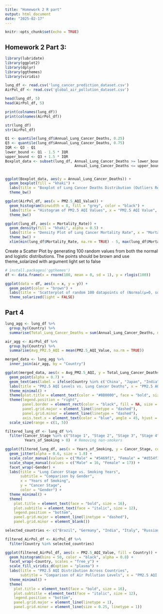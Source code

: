 ```yaml
---
title: "Homework 2 R part"
output: html_document
date: "2025-02-17"
---
```


```r
knitr::opts_chunk$set(echo = TRUE)
```

## Homework 2 Part 3:

```r
library(lubridate)
library(ggplot2)
library(dplyr)
library(ggthemes)
library(viridis)
```

```r
lung_df <- read.csv('lung_cancer_prediction_dataset.csv')
AirPol_df <- read.csv('global_air_pollution_dataset.csv')

head(lung_df, 5)
head(AirPol_df, 5)
```

```r
print(colnames(lung_df))
print(colnames(AirPol_df))
```

```r
str(lung_df)
str(AirPol_df)
```


```r
Q1 <- quantile(lung_df$Annual_Lung_Cancer_Deaths, 0.25)
Q3 <- quantile(lung_df$Annual_Lung_Cancer_Deaths, 0.75)
IQR <- Q3 - Q1
lower_bound <- Q1 - 1.5 * IQR
upper_bound <- Q3 + 1.5 * IQR
Boxplot_data <- subset(lung_df, Annual_Lung_Cancer_Deaths >= lower_bound & 
                                Annual_Lung_Cancer_Deaths <= upper_bound)


ggplot(Boxplot_data, aes(y = Annual_Lung_Cancer_Deaths)) +
  geom_boxplot(fill = "khaki") +
  labs(title = "Boxplot of Lung Cancer Deaths Distribution (Outliers Removed)", y = "Annual Lung Cancer Deaths") +
  theme_bw()
```

```r
ggplot(AirPol_df, aes(x = PM2.5_AQI_Value)) +
  geom_histogram(binwidth = 8, fill = "grey", color = "black") +
  labs(title = "Histogram of PM2.5 AQI Values", x = "PM2.5 AQI Value", y = "Frequency") +
  theme_bw()
```

```r
ggplot(lung_df, aes(x = Mortality_Rate)) +
  geom_density(fill = "khaki", alpha = 0.5) +
  labs(title = "Density Plot of Lung Cancer Mortality Rate", x = "Mortality Rate", y = "Density") +
  theme_bw() +
  xlim(min(lung_df$Mortality_Rate, na.rm = TRUE) - 5, max(lung_df$Mortality_Rate, na.rm = TRUE) + 5)
```

Create a Scatter Plot by generating 100 random values from both the normal and logistic distributions. The points should be brown and use theme_solarized with argument light set to false

```r
# install.packages('ggthemes')
df <- data.frame(x = rnorm(100, mean = 0, sd = 1), y = rlogis(100))

ggplot(data = df, aes(x = x, y = y)) +
  geom_point(color = "brown") + 
  labs(title = 'Scatterplot of random 100 datapoints of (Normal(µ=0, sd=1), Logistic)', x = 'Normal distribution', y = 'Logistic Distribution') +
  theme_solarized(light = FALSE)
```

## Part 4



```r
lung_agg <- lung_df %>%
  group_by(Country) %>%
  summarise(Total_Lung_Cancer_Deaths = sum(Annual_Lung_Cancer_Deaths, na.rm = TRUE))

air_agg <- AirPol_df %>%
  group_by(Country) %>%
  summarise(Avg_PM2.5_AQI = mean(PM2.5_AQI_Value, na.rm = TRUE))

merged_data <- lung_agg %>%
  inner_join(air_agg, by = "Country")

ggplot(merged_data, aes(x = Avg_PM2.5_AQI, y = Total_Lung_Cancer_Deaths, color = Country, size = Total_Lung_Cancer_Deaths)) +
  geom_point(alpha = 0.7) +
  geom_text(aes(label = ifelse(Country %in% c('China', "Japan", "India"), Country, "")), color = "black", fontface = "bold") +
  labs(title = "PM2.5 AQI Levels vs. Lung Cancer Deaths", x = "PM2.5 AQI Levels", y = "Annual Lung Cancer Deaths", size = "Lung Cancer Deaths") +
  theme_minimal() +
  theme(plot.title = element_text(color = "#8B0000", face = "bold", size = 17.5)) +
  theme(legend.position = "right",
        panel.border = element_rect(color = "black", fill = NA, size = 1),
        panel.grid.major = element_line(linetype = "dashed"),
        panel.grid.minor = element_line(linetype = "dashed"),
        axis.text.x = element_text(color = "blue", angle = 45, hjust = 1)) +
  scale_size(range = c(1, 5))
```

```r
filtered_lung_df <- lung_df %>%
  filter(Cancer_Stage %in% c("Stage 1", "Stage 2", "Stage 3", "Stage 4"),
         Years_of_Smoking > 0)  # Removing non-smokers

ggplot(filtered_lung_df, aes(x = Years_of_Smoking, y = Cancer_Stage, color = Gender, shape = Gender)) +
  geom_jitter(alpha = 0.6, size = 1.8) +
  scale_color_manual(values = c("Male" = "#5469f1", "Female" = "#d554f1")) +
  scale_shape_manual(values = c("Male" = 16, "Female" = 17)) +
  facet_wrap(~Gender) +
  labs(title = "Lung Cancer Stage vs. Smoking Years", 
       subtitle = "Comparison by Gender", 
       x = "Years of Smoking", 
       y = "Cancer Stage", 
       color = "Gender") +
  theme_minimal() +
  theme(
    plot.title = element_text(face = "bold", size = 16),
    plot.subtitle = element_text(face = "italic", size = 12),
    legend.position = "bottom",
    panel.grid.major = element_line(linetype = "dashed"),
    panel.grid.minor = element_blank())
```
```r
selected_countries <- c("Brazil", "Germany", "India", "Italy", "Russian Federation", "United States of America")

filtered_AirPol_df <- AirPol_df %>%
  filter(Country %in% selected_countries)

ggplot(filtered_AirPol_df, aes(x = PM2.5_AQI_Value, fill = Country)) +
  geom_histogram(bins = 50, color = "black", alpha = 0.8) +
  facet_wrap(~Country, scales = "free_y") +
  scale_fill_viridis_d(option = "plasma") +
  labs(title = "PM2.5 AQI Distribution Across Countries", 
       subtitle = "Comparison of Air Pollution Levels", x = "PM2.5 AQI Value", y = "Frequency", fill = "Country") +
  theme_minimal() +
  theme(
    plot.title = element_text(face = "bold", size = 16),
    plot.subtitle = element_text(face = "italic", size = 12),
    legend.position = "bottom",
    panel.grid.major = element_line(linetype = 1),
    panel.grid.minor = element_line(size = 0.25, linetype = 1))
```
